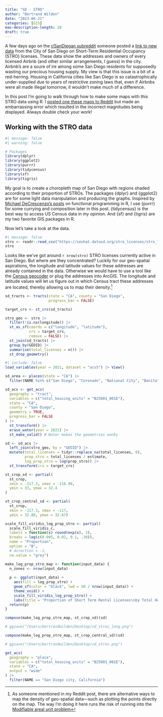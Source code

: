 ```yaml
---
title: "SD - STRO"
author: "Bertrand Wilden"
date: "2023-06-21"
categories: [GIS]
max-description-length: 20
draft: true
---
```


A few days ago on the [r/SanDiegan subreddit](https://www.reddit.com/r/SanDiegan/comments/158psns/any_data_analysts_want_to_dig_into_stro_licenses/) someone posted a [link to new data](https://data.sandiego.gov/datasets/stro-licenses/) from the City of San Diego on Short-Term Residential Occupancy (STRO) licenses. These data show the addresses and owners of every licensed Airbnb (and other similar arrangements, I guess) in the city. Airbnb's are a soure of ire among some San Diego residents for supposedly wasting our precious housing supply. My view is that this issue is a bit of a red-herring. Housing in California cities like San Diego is so catastrophically under-supplied due to years of restrictive zoning laws that, even if Airbnbs were all made illegal tomorrow, it wouldn't make much of a difference.

In this post I'm going to walk through how to make some maps with this STRO data using R. I [posted one these maps to Reddit](https://www.reddit.com/r/SanDiegan/comments/15ahjyb/short_term_rental_licenses_map/) but made an embarrassing error which resulted in the incorrect magnitudes being displayed. Always double check your work!

## Working with the STRO data

```r
#| message: false
#| warning: false

# Packages
library(dplyr)
library(ggplot2)
library(purrr)
library(tidycensus)
library(sf)
library(tigris)
```

My goal is to create a choropleth map of San Diego with regions shaded according to their proportion of STROs. The packages {dplyr} and {ggplot2} are for some light data manipulation and producing the graphs. Inspired by [Michael DeCrescenzo's posts](https://mikedecr.netlify.app/blog/partial_fns_ggplot/) on functional programming in R, I use {purrr} for some currying and composition later in this post. {tidycensus} is the best way to access US Census data in my opinion. And {sf} and {tigris} are my two favorite GIS packages in R.

Now let's take a look at the data.

```r
#| message: false
stro <- readr::read_csv("https://seshat.datasd.org/stro_licenses/stro_licenses_datasd.csv")
stro
```

Looks like we've got around `r nrow(stro)` STRO licenses currently active in San Diego. But where are they concentrated? Luckily for our geo-spatial aspirations, the longitude and latitude values for these addresses are already contained in the data. Otherwise we would have to use a tool like the [Census geocoder](https://geocoding.geo.census.gov/geocoder/) or plug the addresses into ArcGIS. The longitude and latitude values will let us figure out in which Census tract these addresses are located, thereby allowing us to map their density.[^1]

[^1]: As someone mentioned in my Reddit post, there are alternative ways to map the density of geo-spatial data---such as plotting the points directly on the map. The way I'm doing it here runs the risk of running into the [Modifiable areal unit problem](https://en.wikipedia.org/wiki/Modifiable_areal_unit_problem)

```r
sd_tracts <- tracts(state = "CA", county = "San Diego",
                    progress_bar = FALSE)

target_crs <- st_crs(sd_tracts)
```

```r
stro_geo <- stro |> 
  filter(!is.na(longitude)) |> 
  st_as_sf(coords = c("longitude", "latitude"),
           crs = target_crs,
           remove = FALSE) |>
  st_join(sd_tracts) |> 
  group_by(GEOID) |> 
  summarise(total_licenses = n()) |> 
  st_drop_geometry()
```

```r
#| include: false
load_variables(year = 2021, dataset = "acs5") |> View()

sd_area <- places(state = "CA") |> 
  filter(NAME %in% c("San Diego", "Coronado", "National City", "Bonita", "Chula Vista"))
```

```r
sd_acs <- get_acs(
  geography = "tract",
  variables = c("total_housing_units" = "B25001_001E"),
  state = "CA",
  county = "San Diego",
  geometry = TRUE,
  progress_bar = FALSE
) |> 
  st_transform() |>
  erase_water(year = 2021) |> 
  st_make_valid() # Water makes the geometries wonky
```

```r
sd <- sd_acs |> 
  left_join(stro_geo, by = "GEOID") |> 
  mutate(total_licenses = tidyr::replace_na(total_licenses, 0),
         prop_stro = total_licenses / estimate,
         log_prop_stro = log(prop_stro)) |> 
  st_transform(crs = target_crs) 
```

```r
st_crop_sd <- partial(
  st_crop, 
  xmin = -117.3, xmax = -116.99,
  ymin = 33, ymax = 32.4
)

st_crop_central_sd <- partial(
  st_crop, 
  xmin = -117.3, xmax = -117,
  ymin = 32.88, ymax = 32.67)
```

```r
scale_fill_viridis_log_prop_stro <- partial(
  scale_fill_viridis_c, 
  labels = function(x) round(exp(x), 3),
  breaks = log(c(0.005, 0.02, 0.1, .30)),
  name = "Proportion",
  option = "B",
  # direction = -1,
  na.value = "grey")
```

```r
make_log_prop_stro_map <- function(input_data) {
  n_zones <- nrow(input_data) 
  
  p <- ggplot(input_data) +
    aes(fill = log_prop_stro) +
    geom_sf(color = "black", lwd = 50 / nrow(input_data)) +
    theme_void() +
    scale_fill_viridis_log_prop_stro() +
    labs(title = "Proportion of Short Term Rental Licenses\nby Total Households per Census Tract")
  return(p)
}
```

```r
compose(make_log_prop_stro_map, st_crop_sd)(sd)

# ggsave("/Users/bertrandwilden/Desktop/sd_stros_long.png")
```

```r
compose(make_log_prop_stro_map, st_crop_central_sd)(sd)

# ggsave("/Users/bertrandwilden/Desktop/sd_stros.png")
```

```r
get_acs(
  geography = "place",
  variables = c("total_housing_units" = "B25001_001E"),
  state = "CA",
  output = "wide"
) |> 
  filter(NAME == "San Diego city, California")
```
